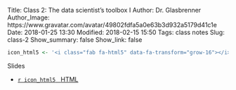 Title: Class 2: The data scientist's toolbox I
Author: Dr. Glasbrenner
Author_Image: https://www.gravatar.com/avatar/49802fdfa5a0e63b3d932a5179d41c1e
Date: 2018-01-25 13:30
Modified: 2018-02-15 15:50
Tags: class notes
Slug: class-2
Show_summary: false
Show_link: false

```r
icon_html5 <- '<i class="fab fa-html5" data-fa-transform="grow-16"></i>&nbsp;'
```

[Slides]{.h3}

::: {.no-bullets}

*   [`r icon_html5` &nbsp; [HTML]{.card-downloads-format}][slides-html]

:::

[slides-html]: /doc/class02_slides.html
